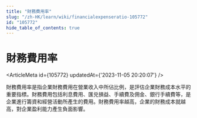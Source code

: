 ```yaml
---
title: "財務費用率"
slug: "/zh-HK/learn/wiki/financialexpenseratio-105772"
id: "105772"
hide_table_of_contents: true
---
```



# 財務費用率

<ArticleMeta id={105772} updatedAt={'2023-11-05 20:20:07'} />
<div className='border-solid border-b border-t-0 my-4 border-[var(--ifm-color-gray-300)]' />

財務費用率是指企業財務費用在營業收入中所佔比例，是評估企業財務成本水平的重要指標。財務費用包括利息費用、匯兑損益、手續費及佣金、銀行手續費等，是企業進行籌資和經營活動所產生的費用。財務費用率越高，企業的財務成本就越高，對企業盈利能力產生負面影響。

